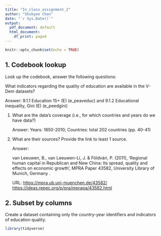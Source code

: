 ```yaml
---
title: "In_class_assignment_2"
author: "Shukyee Chan"
date: "`r Sys.Date()`"
output:
  pdf_document: default
  html_document:
    df_print: paged
---
```


```r
knitr::opts_chunk$set(echo = TRUE)
```

## 1. Codebook lookup

Look up the codebook, answer the following questions:

What indicators regarding the quality of education are available in the V-Dem datasets?

Answer: 9.1.1 Education 15+ (E) (e_peaveduc) and 9.1.2 Educational inequality, Gini (E) (e_peedgini)

1.  What are the data's coverage (i.e., for which countries and years do we have data?)

    Answer: Years: 1850-2010; Countries: total 202 countries (pp. 40-41)

2.  What are their sources? Provide the link to least 1 source.

    Answer:

    van Leeuwen, B., van Leeuwen-Li, J. & Földvári, P. (2011), 'Regional human capital in Republican and New China: Its spread, quality and effects on economic growth', MPRA Paper 43582, University Library of Munich, Germany .

    URL: <https://mpra.ub.uni-muenchen.de/43582/> <https://ideas.repec.org/p/pra/mprapa/43582.html>

## 2. **Subset by columns**

Create a dataset containing only the country-year identifiers and indicators of education quality.

```r
library(tidyverse)
```
